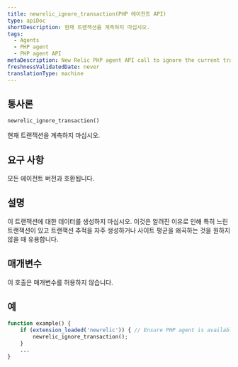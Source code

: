 ```yaml
---
title: newrelic_ignore_transaction(PHP 에이전트 API)
type: apiDoc
shortDescription: 현재 트랜잭션을 계측하지 마십시오.
tags:
  - Agents
  - PHP agent
  - PHP agent API
metaDescription: New Relic PHP agent API call to ignore the current transaction entirely.
freshnessValidatedDate: never
translationType: machine
---
```


## 통사론

```php
newrelic_ignore_transaction()
```

현재 트랜잭션을 계측하지 마십시오.

## 요구 사항

모든 에이전트 버전과 호환됩니다.

## 설명

이 트랜잭션에 대한 데이터를 생성하지 마십시오. 이것은 알려진 이유로 인해 특히 느린 트랜잭션이 있고 트랜잭션 추적을 자주 생성하거나 사이트 평균을 왜곡하는 것을 원하지 않을 때 유용합니다.

## 매개변수

이 호출은 매개변수를 허용하지 않습니다.

## 예

```php
function example() {
    if (extension_loaded('newrelic')) { // Ensure PHP agent is available
        newrelic_ignore_transaction();
    }
    ...
}
```